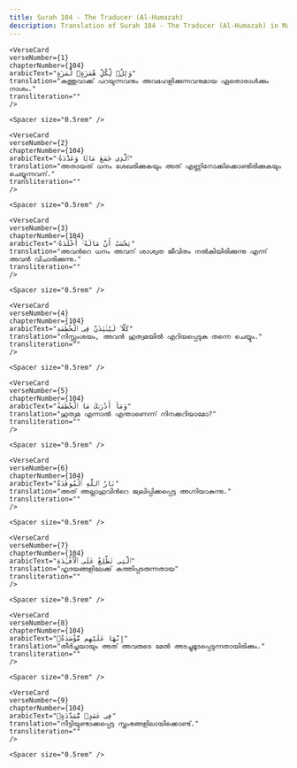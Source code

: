 ```yaml
---
title: Surah 104 - The Traducer (Al-Humazah)  
description: Translation of Surah 104 - The Traducer (Al-Humazah) in Malayalam
---
```







    <VerseCard 
    verseNumber={1}
    chapterNumber={104}
    arabicText="وَيْلٌۭ لِّكُلِّ هُمَزَةٍۢ لُّمَزَةٍ"
    translation="കുത്തുവാക്ക്‌ പറയുന്നവനും അവഹേളിക്കുന്നവനുമായ ഏതൊരാള്‍ക്കും നാശം."
    transliteration=""
    />

    <Spacer size="0.5rem" />
                
    <VerseCard 
    verseNumber={2}
    chapterNumber={104}
    arabicText="ٱلَّذِى جَمَعَ مَالًۭا وَعَدَّدَهُۥ"
    translation="അതായത്‌ ധനം ശേഖരിക്കുകയും അത്‌ എണ്ണിനോക്കിക്കൊണ്ടിരിക്കുകയും ചെയ്യുന്നവന്‌."
    transliteration=""
    />

    <Spacer size="0.5rem" />
                
    <VerseCard 
    verseNumber={3}
    chapterNumber={104}
    arabicText="يَحْسَبُ أَنَّ مَالَهُۥٓ أَخْلَدَهُۥ"
    translation="അവന്‍റെ ധനം അവന്‌ ശാശ്വത ജീവിതം നല്‍കിയിരിക്കുന്നു എന്ന്‌ അവന്‍ വിചാരിക്കുന്നു."
    transliteration=""
    />

    <Spacer size="0.5rem" />
                
    <VerseCard 
    verseNumber={4}
    chapterNumber={104}
    arabicText="كَلَّا ۖ لَيُنۢبَذَنَّ فِى ٱلْحُطَمَةِ"
    translation="നിസ്സംശയം, അവന്‍ ഹുത്വമയില്‍ എറിയപ്പെടുക തന്നെ ചെയ്യും."
    transliteration=""
    />

    <Spacer size="0.5rem" />
                
    <VerseCard 
    verseNumber={5}
    chapterNumber={104}
    arabicText="وَمَآ أَدْرَىٰكَ مَا ٱلْحُطَمَةُ"
    translation="ഹുത്വമ എന്നാല്‍ എന്താണെന്ന്‌ നിനക്കറിയാമോ?"
    transliteration=""
    />

    <Spacer size="0.5rem" />
                
    <VerseCard 
    verseNumber={6}
    chapterNumber={104}
    arabicText="نَارُ ٱللَّهِ ٱلْمُوقَدَةُ"
    translation="അത്‌ അല്ലാഹുവിന്‍റെ ജ്വലിപ്പിക്കപ്പെട്ട അഗ്നിയാകുന്നു."
    transliteration=""
    />

    <Spacer size="0.5rem" />
                
    <VerseCard 
    verseNumber={7}
    chapterNumber={104}
    arabicText="ٱلَّتِى تَطَّلِعُ عَلَى ٱلْأَفْـِٔدَةِ"
    translation="ഹൃദയങ്ങളിലേക്ക്‌ കത്തിപ്പടരുന്നതായ"
    transliteration=""
    />

    <Spacer size="0.5rem" />
                
    <VerseCard 
    verseNumber={8}
    chapterNumber={104}
    arabicText="إِنَّهَا عَلَيْهِم مُّؤْصَدَةٌۭ"
    translation="തീര്‍ച്ചയായും അത്‌ അവരുടെ മേല്‍ അടച്ചുമൂടപ്പെടുന്നതായിരിക്കും."
    transliteration=""
    />

    <Spacer size="0.5rem" />
                
    <VerseCard 
    verseNumber={9}
    chapterNumber={104}
    arabicText="فِى عَمَدٍۢ مُّمَدَّدَةٍۭ"
    translation="നീട്ടിയുണ്ടാക്കപ്പെട്ട സ്തംഭങ്ങളിലായിക്കൊണ്ട്‌."
    transliteration=""
    />

    <Spacer size="0.5rem" />
                